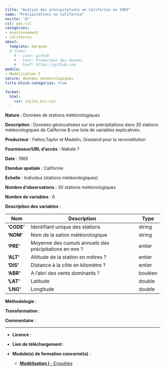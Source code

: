 ```yaml
---
title: "Analyse des précipitations en Californie en 1965"
name: "Précipitations en Californie"
nocite: '@*'
csl: geo.csl
categories: 
- environnement
- californie
about:
  template: marquee
  # links:
    # - icon: github
    #   text: Producteur des donées
    #   href: https://github.com
module: 
- Modélisation I
nature: données météorologiques
title-block-categories: true

format:
  html: 
    css: styles_bis.css
---
```


<!-- Nom : The Demographic and Health Surveys (DHS) *(Enquête Démographie et Santé)* -->

**Nature** : Données de stations météorologiques

**Description** : Données géolocalisées sur les précipitations dans 30 stations météorologiques de Californie & une liste de variables explicatives.

**Producteur** : Felton,Taylor et Madelin, Grasland pour la reconstitution

**Fournisseur/URL d'accès** : *Nakala ?*

**Date** : 1965

**Etendue spatiale** : Californie

**Echelle** : Individus (stations météorologiques)

**Nombre d'observations** : 30 stations météorologiques

**Nombre de variables** : 6

**Description des variables** :

| **Nom**    | **Description**                                       | **Type** |
|------------|-------------------------------------------------------|----------|
| **'CODE'** | Identifiant unique des stations                       | string   |
| **'NOM'**  | Nom de la sation météorologique                       | string   |
| **'PRE'**  | Moyenne des cumuls annuels des précipitations en mm ? | entier   |
| **'ALT'**  | Altitude de la station en métres ?                    | entier   |
| **'DIS'**  | Distance à la côte en kilomètre ?                     | entier   |
| **'ABR'**  | A l'abri des vents dominants ?                        | bouléen  |
| **'LAT'**  | Latitude                                              | double   |
| **'LNG'**  | Longitude                                             | double   |

**Méthodologie** :

**Transformation** :

**Commentaire** :

------------------------------------------------------------------------

-   **Licence** : 

-   **Lien de téléchargement** :

-   **Module(s) de formation concerné(s)** :

    -   [**Modélisation I** - Enquêtes](../modules/L_Modelisation.qmd)
